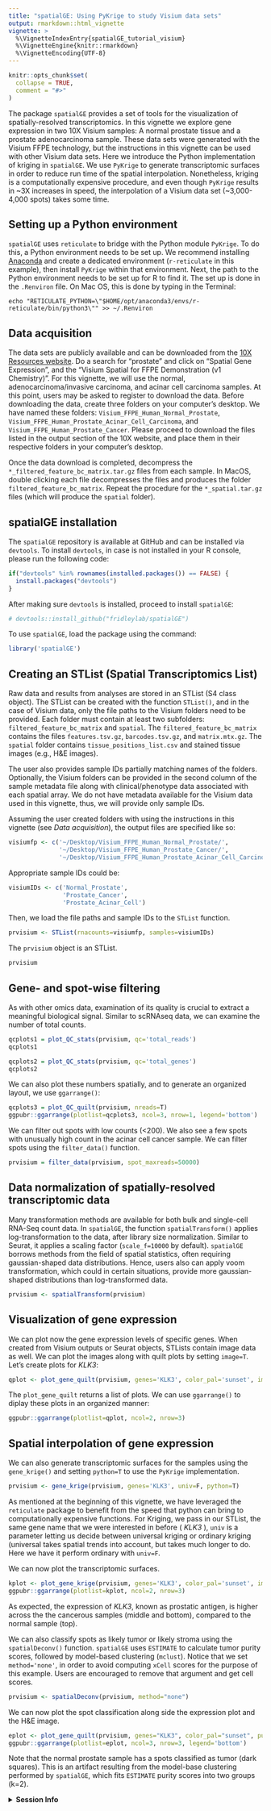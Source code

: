 ```yaml
---
title: "spatialGE: Using PyKrige to study Visium data sets"
output: rmarkdown::html_vignette
vignette: >
  %\VignetteIndexEntry{spatialGE_tutorial_visium}
  %\VignetteEngine{knitr::rmarkdown}
  %\VignetteEncoding{UTF-8}
---
```


```r
knitr::opts_chunk$set(
  collapse = TRUE,
  comment = "#>"
)
```

The package `spatialGE` provides a set of tools for the visualization of spatially-resolved 
transcriptomics. In this vignette we explore gene expression in two 10X Visium
samples: A normal prostate tissue and a prostate adenocarcinoma sample. These data 
sets were generated with the Visium FFPE technology, but the instructions in this 
vignette can be used with other Visium data sets. Here we introduce the Python 
implementation of kriging in `spatialGE`. We use `PyKrige` to generate transcriptomic
surfaces in order to reduce run time of the spatial interpolation. Nonetheless, 
kriging is a computationally expensive procedure, and even though `PyKrige` results
in ~3X increases in speed, the interpolation of a Visium data set (~3,000-4,000 spots)
takes some time.

## Setting up a Python environment
`spatialGE` uses `reticulate` to bridge with the Python module `PyKrige`. To do this,
a Python environment needs to be set up. We recommend installing [Anaconda](https://www.anaconda.com/products/individual)
and create a dedicated environment (`r-reticulate` in this example), then install `PyKrige`
within that environment. Next, the path to the Python environment needs to be set up
for R to find it. The set up is done in the `.Renviron` file. On Mac OS, this is done by
typing in the Terminal:

```
echo "RETICULATE_PYTHON=\"$HOME/opt/anaconda3/envs/r-reticulate/bin/python3\"" >> ~/.Renviron
```

## Data acquisition
The data sets are publicly available and can be downloaded from the [10X Resources 
website](https://www.10xgenomics.com/resources/datasets/). Do a search for "prostate"
and click on "Spatial Gene Expression", and the "Visium Spatial for FFPE Demonstration (v1 Chemistry)".
For this vignette, we will use the normal, adenocarcinoma/invasive carcinoma, and 
acinar cell carcinoma samples. At this point, users may be asked to register to 
download the data. Before downloading the data, create three folders on your computer's 
desktop. We have named these folders: `Visium_FFPE_Human_Normal_Prostate`, 
`Visium_FFPE_Human_Prostate_Acinar_Cell_Carcinoma`, and `Visium_FFPE_Human_Prostate_Cancer`.
Please proceed to download the files listed in the output section of the 10X website, 
and place them in their respective folders in your computer's desktop.

Once the data download is completed, decompress the `*_filtered_feature_bc_matrix.tar.gz` 
files from each sample. In MacOS, double clicking each file decompresses the files
and produces the folder `filtered_feature_bc_matrix`. Repeat the procedure for the
`*_spatial.tar.gz` files (which will produce the `spatial` folder).

## spatialGE installation
The `spatialGE` repository is available at GitHub and can be installed via `devtools`.
To install `devtools`, in case is not installed in your R console, please run the 
following code:
```r
if("devtools" %in% rownames(installed.packages()) == FALSE) {
  install.packages("devtools")
}
```

After making sure `devtools` is installed, proceed to install `spatialGE`:
```r
# devtools::install_github("fridleylab/spatialGE")
```

To use `spatialGE`, load the package using the command:
```r
library('spatialGE')
```

## Creating an STList (Spatial Transcriptomics List)
Raw data and results from analyses are stored in an STList (S4 class object). The STList
can be created with the function `STList()`, and in the case of Visium data, only 
the file paths to the Visium folders need to be provided. Each folder must contain at
least two subfolders: `filtered_feature_bc_matrix` and `spatial`. The `filtered_feature_bc_matrix`
contains the files `features.tsv.gz`, `barcodes.tsv.gz`, and `matrix.mtx.gz`. The `spatial`
folder contains `tissue_positions_list.csv` and stained tissue images (e.g., H&E images).

The user also provides sample IDs partially matching names of the folders. Optionally, 
the Visium folders can be provided in the second column of the sample metadata file 
along with clinical/phenotype data associated with each spatial array. We do not 
have metadata available for the Visium data used in this vignette, thus, we will 
provide only sample IDs. 

Assuming the user created folders with using the instructions in this vignette 
(see *Data acquisition*), the output files are specified like so:
```r
visiumfp <- c('~/Desktop/Visium_FFPE_Human_Normal_Prostate/',
              '~/Desktop/Visium_FFPE_Human_Prostate_Cancer/',
              '~/Desktop/Visium_FFPE_Human_Prostate_Acinar_Cell_Carcinoma/')
```

Appropriate sample IDs could be:
```r
visiumIDs <- c('Normal_Prostate', 
               'Prostate_Cancer',
               'Prostate_Acinar_Cell') 
```

Then, we load the file paths and sample IDs to the `STList` function.
```r
prvisium <- STList(rnacounts=visiumfp, samples=visiumIDs)
```

The `prvisium` object is an STList.
```r
prvisium
```

## Gene- and spot-wise filtering
As with other omics data, examination of its quality is crucial to extract a meaningful
biological signal. Similar to scRNAseq data, we can examine the number of total counts.
```r
qcplots1 = plot_QC_stats(prvisium, qc='total_reads')
qcplots1
```

```r
qcplots2 = plot_QC_stats(prvisium, qc='total_genes')
qcplots2
```

We can also plot these numbers spatially, and to generate an organized layout,
we use `ggarrange()`:
```r
qcplots3 = plot_QC_quilt(prvisium, nreads=T)
ggpubr::ggarrange(plotlist=qcplots3, ncol=3, nrow=1, legend='bottom')
```

We can filter out spots with low counts (<200). We also see a few spots with
unusually high count in the acinar cell cancer sample. We can filter spots using
the `filter_data()` function.
```r
prvisium = filter_data(prvisium, spot_maxreads=50000)
```

## Data normalization of spatially-resolved transcriptomic data
Many transformation methods are available for both bulk and single-cell RNA-Seq 
count data. In `spatialGE`, the function `spatialTransform()` applies log-transformation 
to the data, after library size normalization. Similar to Seurat, it applies a scaling
factor (`scale_f=10000` by default). `spatialGE` borrows methods from the field of
spatial statistics, often requiring gaussian-shaped data distributions. Hence, users
also can apply voom transformation, which could in certain situations, provide more 
gaussian-shaped distributions than log-transformed data.
```r
prvisium <- spatialTransform(prvisium)
```

## Visualization of gene expression
We can plot now the gene expression levels of specific genes. When created from 
Visium outputs or Seurat objects, STLists contain image data as well. We can 
plot the images along with quilt plots by setting `image=T`. Let's create plots 
for _KLK3_:
```r
qplot <- plot_gene_quilt(prvisium, genes='KLK3', color_pal='sunset', image=T)
```

The `plot_gene_quilt` returns a list of plots. We can use `ggarrange()` to diplay
these plots in an organized manner:
```r
ggpubr::ggarrange(plotlist=qplot, ncol=2, nrow=3)
```

## Spatial interpolation of gene expression
We can also generate transcriptomic surfaces for the samples using the `gene_krige()`
and setting `python=T` to use the `PyKrige` implementation.
```r
prvisium <- gene_krige(prvisium, genes='KLK3', univ=F, python=T)
```

As mentioned at the beginning of this vignette, we have leveraged the `reticulate` package to benefit from the speed that python can bring to computationally expensive functions. For Kriging, we pass in our STList, the same gene name that we were interested in before ( _KLK3_ ), `univ` is a parameter letting us decide between universal kriging or ordinary kriging (universal takes spatial trends into account, but takes much longer to do. Here we have it perform ordinary with `univ=F`.

We can now plot the transcriptomic surfaces.
```r
kplot <- plot_gene_krige(prvisium, genes='KLK3', color_pal='sunset', image=T)
ggpubr::ggarrange(plotlist=kplot, ncol=2, nrow=3)
```

As expected, the expression of _KLK3_, known as prostatic antigen, is higher across 
the the cancerous samples (middle and bottom), compared to the normal sample (top).

We can also classify spots as likely tumor or likely stroma using the `spatialDeconv()` function. 
`spatialGE` uses `ESTIMATE` to calculate tumor purity scores, followed by model-based
clustering (`mclust`). Notice that we set `method='none'`, in order to avoid
computing `xCell` scores for the purpose of this example. Users are encouraged to
remove that argument and get cell scores.
```r
prvisium <- spatialDeconv(prvisium, method="none")
```

We can now plot the spot classification along side the expression plot and the H&E image.
```r
eplot <- plot_gene_quilt(prvisium, genes="KLK3", color_pal="sunset", purity=T, image=T, ptsize=1)
ggpubr::ggarrange(plotlist=eplot, ncol=3, nrow=3, legend='bottom')
```

Note that the normal prostate sample has a spots classified as tumor (dark squares).
This is an artifact resulting from the model-base clustering performed by `spatialGE`,
which fits `ESTIMATE` purity scores into two groups (k=2).

<details>
  <summary>**Session Info**</summary>
```r
sessionInfo()
```
</details>

